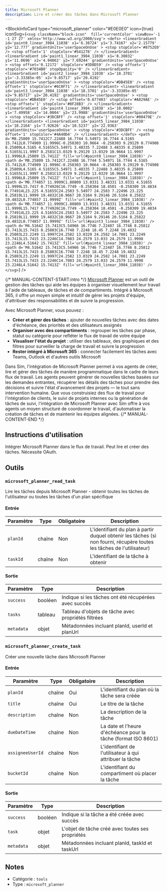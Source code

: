 ```yaml
---
title: Microsoft Planner
description: Lire et créer des tâches dans Microsoft Planner
---
```



<BlockInfoCard 
  type="microsoft_planner"
  color="#E0E0E0"
  icon={true}
  iconSvg={`<svg className="block-icon"  fill='currentColor' viewBox='-1 -1 27 27' xmlns='http://www.w3.org/2000/svg'>
      <defs>
        <linearGradient
          id='paint0_linear_3984_11038'
          x1='6.38724'
          y1='3.74167'
          x2='2.15779'
          y2='12.777'
          gradientUnits='userSpaceOnUse'
        >
          <stop stopColor='#8752E0' />
          <stop offset='1' stopColor='#541278' />
        </linearGradient>
        <linearGradient
          id='paint1_linear_3984_11038'
          x1='8.38032'
          y1='11.0696'
          x2='4.94062'
          y2='7.69244'
          gradientUnits='userSpaceOnUse'
        >
          <stop offset='0.12172' stopColor='#3D0D59' />
          <stop offset='1' stopColor='#7034B0' stopOpacity='0' />
        </linearGradient>
        <linearGradient
          id='paint2_linear_3984_11038'
          x1='18.3701'
          y1='-3.33385e-05'
          x2='9.85717'
          y2='20.4192'
          gradientUnits='userSpaceOnUse'
        >
          <stop stopColor='#DB45E0' />
          <stop offset='1' stopColor='#6C0F71' />
        </linearGradient>
        <linearGradient
          id='paint3_linear_3984_11038'
          x1='18.3701'
          y1='-3.33385e-05'
          x2='9.85717'
          y2='20.4192'
          gradientUnits='userSpaceOnUse'
        >
          <stop stopColor='#DB45E0' />
          <stop offset='0.677403' stopColor='#A829AE' />
          <stop offset='1' stopColor='#8F28B3' />
        </linearGradient>
        <linearGradient
          id='paint4_linear_3984_11038'
          x1='18.0002'
          y1='7.49958'
          x2='14.0004'
          y2='23.9988'
          gradientUnits='userSpaceOnUse'
        >
          <stop stopColor='#3DCBFF' />
          <stop offset='1' stopColor='#00479E' />
        </linearGradient>
        <linearGradient
          id='paint5_linear_3984_11038'
          x1='18.2164'
          y1='7.92626'
          x2='10.5237'
          y2='22.9363'
          gradientUnits='userSpaceOnUse'
        >
          <stop stopColor='#3DCBFF' />
          <stop offset='1' stopColor='#4A40D4' />
        </linearGradient>
      </defs>
      <path
        d='M8.25809 15.7412C7.22488 16.7744 5.54971 16.7744 4.5165 15.7412L0.774909 11.9996C-0.258303 10.9664 -0.258303 9.29129 0.774908 8.25809L4.5165 4.51655C5.54971 3.48335 7.22488 3.48335 8.25809 4.51655L11.9997 8.2581C13.0329 9.29129 13.0329 10.9664 11.9997 11.9996L8.25809 15.7412Z'
        fill='url(#paint0_linear_3984_11038)'
      />
      <path
        d='M8.25809 15.7412C7.22488 16.7744 5.54971 16.7744 4.5165 15.7412L0.774909 11.9996C-0.258303 10.9664 -0.258303 9.29129 0.774908 8.25809L4.5165 4.51655C5.54971 3.48335 7.22488 3.48335 8.25809 4.51655L11.9997 8.2581C13.0329 9.29129 13.0329 10.9664 11.9997 11.9996L8.25809 15.7412Z'
        fill='url(#paint1_linear_3984_11038)'
      />
      <path
        d='M0.774857 11.9999C1.80809 13.0331 3.48331 13.0331 4.51655 11.9999L15.7417 0.774926C16.7749 -0.258304 18.4501 -0.258309 19.4834 0.774914L23.225 4.51655C24.2583 5.54977 24.2583 7.22496 23.225 8.25819L11.9999 19.4832C10.9667 20.5164 9.29146 20.5164 8.25822 19.4832L0.774857 11.9999Z'
        fill='url(#paint2_linear_3984_11038)'
      />
      <path
        d='M0.774857 11.9999C1.80809 13.0331 3.48331 13.0331 4.51655 11.9999L15.7417 0.774926C16.7749 -0.258304 18.4501 -0.258309 19.4834 0.774914L23.225 4.51655C24.2583 5.54977 24.2583 7.22496 23.225 8.25819L11.9999 19.4832C10.9667 20.5164 9.29146 20.5164 8.25822 19.4832L0.774857 11.9999Z'
        fill='url(#paint3_linear_3984_11038)'
      />
      <path
        d='M4.51642 15.7413C5.54966 16.7746 7.22487 16.7746 8.25812 15.7413L15.7415 8.25803C16.7748 7.2248 18.45 7.2248 19.4832 8.25803L23.2249 11.9997C24.2582 13.0329 24.2582 14.7081 23.2249 15.7413L15.7415 23.2246C14.7083 24.2579 13.033 24.2579 11.9998 23.2246L4.51642 15.7413Z'
        fill='url(#paint4_linear_3984_11038)'
      />
      <path
        d='M4.51642 15.7413C5.54966 16.7746 7.22487 16.7746 8.25812 15.7413L15.7415 8.25803C16.7748 7.2248 18.45 7.2248 19.4832 8.25803L23.2249 11.9997C24.2582 13.0329 24.2582 14.7081 23.2249 15.7413L15.7415 23.2246C14.7083 24.2579 13.033 24.2579 11.9998 23.2246L4.51642 15.7413Z'
        fill='url(#paint5_linear_3984_11038)'
      />
    </svg>`}
/>

{/* MANUAL-CONTENT-START:intro */}
[Microsoft Planner](https://www.microsoft.com/en-us/microsoft-365/planner) est un outil de gestion des tâches qui aide les équipes à organiser visuellement leur travail à l'aide de tableaux, de tâches et de compartiments. Intégré à Microsoft 365, il offre un moyen simple et intuitif de gérer les projets d'équipe, d'attribuer des responsabilités et de suivre la progression.

Avec Microsoft Planner, vous pouvez :

- **Créer et gérer des tâches** : ajouter de nouvelles tâches avec des dates d'échéance, des priorités et des utilisateurs assignés
- **Organiser avec des compartiments** : regrouper les tâches par phase, statut ou catégorie pour refléter le flux de travail de votre équipe
- **Visualiser l'état du projet** : utiliser des tableaux, des graphiques et des filtres pour surveiller la charge de travail et suivre la progression
- **Rester intégré à Microsoft 365** : connecter facilement les tâches avec Teams, Outlook et d'autres outils Microsoft

Dans Sim, l'intégration de Microsoft Planner permet à vos agents de créer, lire et gérer des tâches de manière programmatique dans le cadre de leurs flux de travail. Les agents peuvent générer de nouvelles tâches basées sur les demandes entrantes, récupérer les détails des tâches pour prendre des décisions et suivre l'état d'avancement des projets — le tout sans intervention humaine. Que vous construisiez des flux de travail pour l'intégration de clients, le suivi de projets internes ou la génération de tâches de suivi, l'intégration de Microsoft Planner avec Sim offre à vos agents un moyen structuré de coordonner le travail, d'automatiser la création de tâches et de maintenir les équipes alignées.
{/* MANUAL-CONTENT-END */}

## Instructions d'utilisation

Intégrer Microsoft Planner dans le flux de travail. Peut lire et créer des tâches. Nécessite OAuth.

## Outils

### `microsoft_planner_read_task`

Lire les tâches depuis Microsoft Planner - obtenir toutes les tâches de l'utilisateur ou toutes les tâches d'un plan spécifique

#### Entrée

| Paramètre | Type | Obligatoire | Description |
| --------- | ---- | -------- | ----------- |
| `planId` | chaîne | Non | L'identifiant du plan à partir duquel obtenir les tâches \(si non fourni, récupère toutes les tâches de l'utilisateur\) |
| `taskId` | chaîne | Non | L'identifiant de la tâche à obtenir |

#### Sortie

| Paramètre | Type | Description |
| --------- | ---- | ----------- |
| `success` | booléen | Indique si les tâches ont été récupérées avec succès |
| `tasks` | tableau | Tableau d'objets de tâche avec propriétés filtrées |
| `metadata` | objet | Métadonnées incluant planId, userId et planUrl |

### `microsoft_planner_create_task`

Créer une nouvelle tâche dans Microsoft Planner

#### Entrée

| Paramètre | Type | Obligatoire | Description |
| --------- | ---- | -------- | ----------- |
| `planId` | chaîne | Oui | L'identifiant du plan où la tâche sera créée |
| `title` | chaîne | Oui | Le titre de la tâche |
| `description` | chaîne | Non | La description de la tâche |
| `dueDateTime` | chaîne | Non | La date et l'heure d'échéance pour la tâche \(format ISO 8601\) |
| `assigneeUserId` | chaîne | Non | L'identifiant de l'utilisateur à qui attribuer la tâche |
| `bucketId` | chaîne | Non | L'identifiant du compartiment où placer la tâche |

#### Sortie

| Paramètre | Type | Description |
| --------- | ---- | ----------- |
| `success` | booléen | Indique si la tâche a été créée avec succès |
| `task` | objet | L'objet de tâche créé avec toutes ses propriétés |
| `metadata` | objet | Métadonnées incluant planId, taskId et taskUrl |

## Notes

- Catégorie : `tools`
- Type : `microsoft_planner`
